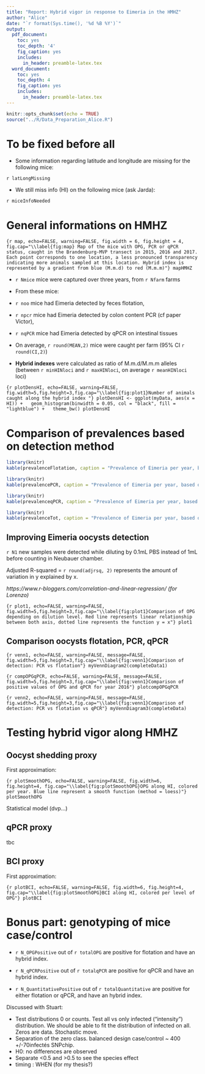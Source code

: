 ```yaml
---
title: "Report: Hybrid vigor in response to Eimeria in the HMHZ"
author: "Alice"
date: "`r format(Sys.time(), '%d %B %Y')`"
output:
  pdf_document:
    toc: yes
    toc_depth: '4'
    fig_caption: yes        
    includes:  
      in_header: preamble-latex.tex
  word_document:
    toc: yes
    toc_depth: 4
    fig_caption: yes        
    includes:  
      in_header: preamble-latex.tex
---
```


```r
knitr::opts_chunk$set(echo = TRUE)
source("../R/Data_Preparation_Alice.R")
```

# To be fixed before all

* Some information regarding latitude and longitude are missing for the following mice:

`r latLongMissing`

* We still miss info (HI) on the following mice (ask Jarda):

`r miceInfoNeeded` 

# General informations on HMHZ

```{r map, echo=FALSE, warning=FALSE, fig.width = 6, fig.height = 4, fig.cap="\\label{fig:map} Map of the mice with OPG, PCR or qPCR status, caught in the Brandenburg-MVP transect in 2015, 2016 and 2017. Each point corresponds to one location, a less pronounced transparency indicating more animals sampled at this location. Hybrid index is represented by a gradient from blue (M.m.d) to red (M.m.m)"}
mapHMHZ
```

* `r Nmice` mice were captured over three years, from `r Nfarm` farms

* From these mice:

* `r noo` mice had Eimeria detected by feces flotation,
* `r npcr` mice had Eimeria detected by colon content PCR (cf paper Victor),
* `r nqPCR` mice had Eimeria detected by qPCR on intestinal tissues

* On average, `r round(MEAN,2)` mice were caught per farm (95% CI `r round(CI,2)`)

* **Hybrid indexes** were calculated as ratio of M.m.d/M.m.m alleles (between `r minHINloci` and `r maxHINloci`, on average `r meanHINloci` loci)

```{r plotDensHI, echo=FALSE, warning=FALSE, fig.width=5,fig.height=3,fig.cap="\\label{fig:plot1}Number of animals caught along the hybrid index "}
plotDensHI <- ggplot(myData, aes(x = HI)) +
  geom_histogram(binwidth = 0.05, col = "black", fill = "lightblue") +
  theme_bw()
plotDensHI
```

# Comparison of prevalences based on detection method

```r
library(knitr)
kable(prevalenceFlotation, caption = "Prevalence of Eimeria per year, based on oocyst flotation")
```

```r
library(knitr)
kable(prevalencePCR, caption = "Prevalence of Eimeria per year, based on PCR detection. A mouse was considered infected by Eimeria ifone of the 3 markers (COI, 18S or ORF470) gave a sequence")
```

```r
library(knitr)
kable(prevalenceqPCR, caption = "Prevalence of Eimeria per year, based on qPCR")
```

```r
library(knitr)
kable(prevalenceTot, caption = "Prevalence of Eimeria per year, based on all detections methods. A mouse was considered infected by Eimeria if one of the 3 markers (COI, 18S or ORF470) gave a sequence, OR if it had a positive count of oocysts in its feces, OR if it was qPCR positive")
```

## Improving Eimeria oocysts detection

`r N1` new samples were detected while diluting by 0.1mL PBS instead of 1mL before counting in Neubauer chamber.

Adjusted R-squared = `r round(adjrsq, 2)` represents the amount of variation in y explained by x. 

*https://www.r-bloggers.com/correlation-and-linear-regression/ (for Lorenzo)*

```{r plot1, echo=FALSE, warning=FALSE,  fig.width=5,fig.height=3,fig.cap="\\label{fig:plot1}Comparison of OPG depending on dilution level. Red line represents linear relationship between both axis, dotted line represents the function y = x"}
plot1
```

## Comparison oocysts flotation, PCR, qPCR 

```{r venn1, echo=FALSE, warning=FALSE, message=FALSE, fig.width=5,fig.height=3,fig.cap="\\label{fig:venn1}Comparison of detection: PCR vs flotation"}
myVennDiagram2(completeData1)
```

```{r compOPGqPCR, echo=FALSE, warning=FALSE, message=FALSE, fig.width=5,fig.height=3,fig.cap="\\label{fig:venn1}Comparison of positive values of OPG and qPCR for year 2016"}
plotcompOPGqPCR
```


```{r venn2, echo=FALSE, warning=FALSE, message=FALSE, fig.width=5,fig.height=3,fig.cap="\\label{fig:venn1}Comparison of detection: PCR vs flotation vs qPCŔ"}
myVennDiagram3(completeData)
```


# Testing hybrid vigor along HMHZ

## Oocyst shedding proxy

First approximation:

```{r plotSmoothOPG, echo=FALSE, warning=FALSE, fig.width=6, fig.height=4, fig.cap="\\label{fig:plotSmoothOPG}OPG along HI, colored per year. Blue line represent a smooth function (method = loess)"}
plotSmoothOPG
```

Statistical model (dvp...)

## qPCR proxy

tbc

## BCI proxy

First approximation:

```{r plotBCI, echo=FALSE, warning=FALSE, fig.width=6, fig.height=4, fig.cap="\\label{fig:plotSmoothOPG}BCI along HI, colored per level of OPG"}
plotBCI
```

# Bonus part: genotyping of mice case/control

* `r N_OPGPositive` out of `r totalOPG` are positive for flotation and have an hybrid index.

* `r N_qPCRPositive` out of `r totalqPCR` are positive for qPCR and have an hybrid index.

* `r N_QuantitativePositive` out of `r totalQuantitative` are positive for either flotation or qPCR, and have an hybrid index.

Discussed with Stuart:

* Test distributions 0 or counts. Test all vs only infected ("intensity") distribution. We should be able to fit the distribution of infected on all. Zeros are data. Stochastic move.
* Separation of the zero class. balanced design case/control ~ 400 +/-70infectés SNPchip. 
* H0: no differences are observed
* Separate <0.5 and >0.5 to see the species effect
- timing : WHEN (for my thesis?)


